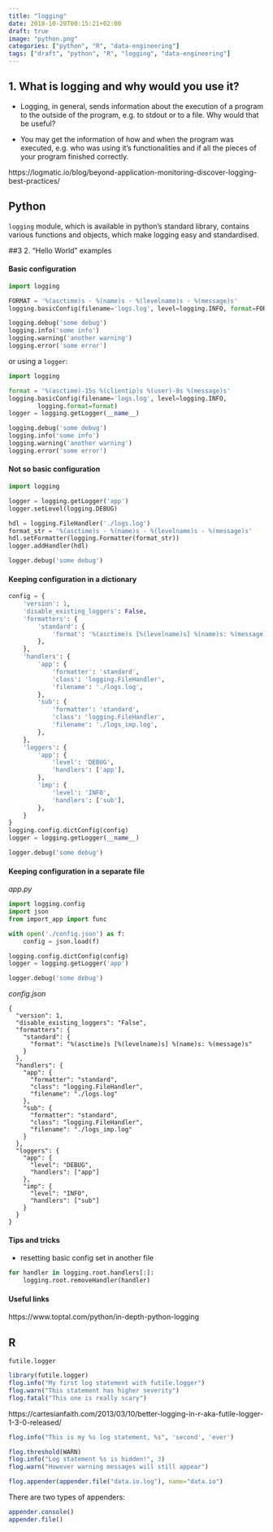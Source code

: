 ```yaml
---
title: "logging"
date: 2018-10-20T00:15:21+02:00
draft: true
image: "python.png"
categories: ["python", "R", "data-engineering"]
tags: ["draft", "python", "R", "logging", "data-engineering"]
---
```


## 1. What is logging and why would you use it?

* Logging, in general, sends information about the execution of a program to the outside of the program, e.g. to stdout or to a file. Why would that be useful?

* You may get the information of how and when the program was executed, e.g. who was using it's functionalities and if all the pieces of your program finished correctly.

https://logmatic.io/blog/beyond-application-monitoring-discover-logging-best-practices/

## Python

`logging` module, which is available in python's standard library, contains various functions and objects, which make logging easy and standardised.

##3 2. "Hello World" examples

#### Basic configuration

```python
import logging

FORMAT = '%(asctime)s - %(name)s - %(levelname)s - %(message)s'
logging.basicConfig(filename='logs.log', level=logging.INFO, format=FORMAT)

logging.debug('some debug')
logging.info('some info')
logging.warning('another warning')
logging.error('some error')
```

or using a `logger`:

```python
import logging

format = '%(asctime)-15s %(clientip)s %(user)-8s %(message)s'
logging.basicConfig(filename='logs.log', level=logging.INFO, 
        logging.format=format)
logger = logging.getLogger(__name__)

logging.debug('some debug')
logging.info('some info')
logging.warning('another warning')
logging.error('some error')
```

#### Not so basic configuration

```python
import logging

logger = logging.getLogger('app')
logger.setLevel(logging.DEBUG)

hdl = logging.FileHandler('./logs.log')
format_str = '%(asctime)s - %(name)s - %(levelname)s - %(message)s'
hdl.setFormatter(logging.Formatter(format_str))
logger.addHandler(hdl)

logger.debug('some debug')
```

#### Keeping configuration in a dictionary

```python
config = {
    'version': 1,
    'disable_existing_loggers': False,
    'formatters': {
        'standard': {
            'format': '%(asctime)s [%(levelname)s] %(name)s: %(message)s'
        },
    },
    'handlers': {
        'app': {
            'formatter': 'standard',
            'class': 'logging.FileHandler',
            'filename': './logs.log',
        },
        'sub': {
            'formatter': 'standard',
            'class': 'logging.FileHandler',
            'filename': './logs_imp.log',
        },
    },
    'loggers': {
        'app': {
            'level': 'DEBUG',
            'handlers': ['app'],
        },
        'imp': {
            'level': 'INFO',
            'handlers': ['sub'],
        },
    }
}
logging.config.dictConfig(config)
logger = logging.getLogger(__name__)

logger.debug('some debug')
```

#### Keeping configuration in a separate file

*app.py*

```python
import logging.config
import json
from import_app import func

with open('./config.json') as f:
    config = json.load(f)

logging.config.dictConfig(config)
logger = logging.getLogger('app')

logger.debug('some debug')
```

*config.json*
```
{
  "version": 1,
  "disable_existing_loggers": "False",
  "formatters": {
    "standard": {
      "format": "%(asctime)s [%(levelname)s] %(name)s: %(message)s"
    }
  },
  "handlers": {
    "app": {
      "formatter": "standard",
      "class": "logging.FileHandler",
      "filename": "./logs.log"
    },
    "sub": {
      "formatter": "standard",
      "class": "logging.FileHandler",
      "filename": "./logs_imp.log"
    }
  },
  "loggers": {
    "app": {
      "level": "DEBUG",
      "handlers": ["app"]
    },
    "imp": {
      "level": "INFO",
      "handlers": ["sub"]
    }
  }
}
```

#### Tips and tricks

* resetting basic config set in another file

```python
for handler in logging.root.handlers[:]:
    logging.root.removeHandler(handler)
```

#### Useful links
https://www.toptal.com/python/in-depth-python-logging

## R

`futile.logger`


```r
library(futile.logger)
flog.info("My first log statement with futile.logger")
flog.warn("This statement has higher severity")
flog.fatal("This one is really scary")
```
https://cartesianfaith.com/2013/03/10/better-logging-in-r-aka-futile-logger-1-3-0-released/

```r
flog.info("This is my %s log statement, %s", 'second', 'ever')
```

```r
flog.threshold(WARN)
flog.info("Log statement %s is hidden!", 3)
flog.warn("However warning messages will still appear")
```

```r
flog.appender(appender.file("data.io.log"), name="data.io")
```

There are two types of appenders:
```r
appender.console() 
appender.file()
```



